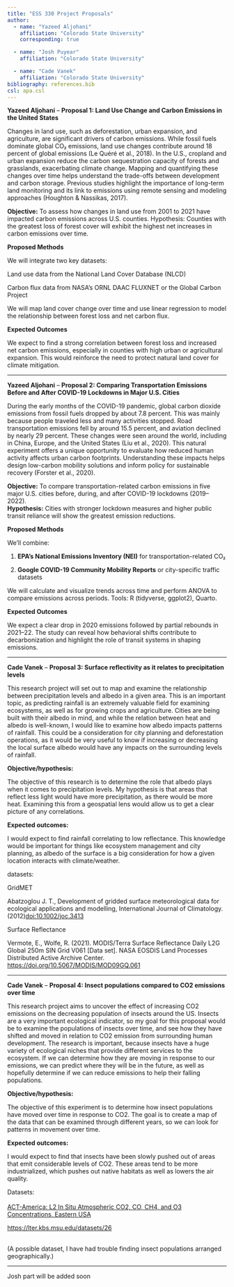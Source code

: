 ```yaml
---
title: "ESS 330 Project Proposals"
author:
  - name: "Yazeed Aljohani"
    affiliation: "Colorado State University"
    corresponding: true

  - name: "Josh Puyear"
    affiliation: "Colorado State University"

  - name: "Cade Vanek"
    affiliation: "Colorado State University"
bibliography: references.bib
csl: apa.csl
---
```


**Yazeed Aljohani** – **Proposal 1: Land Use Change and Carbon Emissions in the United States**

Changes in land use, such as deforestation, urban expansion, and agriculture, are significant drivers of carbon emissions. While fossil fuels dominate global CO₂ emissions, land use changes contribute around 18 percent of global emissions (Le Quéré et al., 2018). In the U.S., cropland and urban expansion reduce the carbon sequestration capacity of forests and grasslands, exacerbating climate change. Mapping and quantifying these changes over time helps understand the trade-offs between development and carbon storage. Previous studies highlight the importance of long-term land monitoring and its link to emissions using remote sensing and modeling approaches (Houghton & Nassikas, 2017).

**Objective:** To assess how changes in land use from 2001 to 2021 have impacted carbon emissions across U.S. counties. Hypothesis: Counties with the greatest loss of forest cover will exhibit the highest net increases in carbon emissions over time.

**Proposed Methods**

We will integrate two key datasets:

Land use data from the National Land Cover Database (NLCD)

Carbon flux data from NASA’s ORNL DAAC FLUXNET or the Global Carbon Project

We will map land cover change over time and use linear regression to model the relationship between forest loss and net carbon flux.

**Expected Outcomes**

We expect to find a strong correlation between forest loss and increased net carbon emissions, especially in counties with high urban or agricultural expansion. This would reinforce the need to protect natural land cover for climate mitigation.

------------------------------------------------------------------------

**Yazeed Aljohani** – **Proposal 2: Comparing Transportation Emissions Before and After COVID-19 Lockdowns in Major U.S. Cities**

During the early months of the COVID-19 pandemic, global carbon dioxide emissions from fossil fuels dropped by about 7.8 percent. This was mainly because people traveled less and many activities stopped. Road transportation emissions fell by around 15.5 percent, and aviation declined by nearly 29 percent. These changes were seen around the world, including in China, Europe, and the United States (Liu et al., 2020). This natural experiment offers a unique opportunity to evaluate how reduced human activity affects urban carbon footprints. Understanding these impacts helps design low-carbon mobility solutions and inform policy for sustainable recovery (Forster et al., 2020).

**Objective:** To compare transportation-related carbon emissions in five major U.S. cities before, during, and after COVID-19 lockdowns (2019–2022).\
**Hypothesis:** Cities with stronger lockdown measures and higher public transit reliance will show the greatest emission reductions.

**Proposed Methods**

We’ll combine:

1.  **EPA’s National Emissions Inventory (NEI)** for transportation-related CO₂

2.  **Google COVID-19 Community Mobility Reports** or city-specific traffic datasets

We will calculate and visualize trends across time and perform ANOVA to compare emissions across periods. Tools: R (tidyverse, ggplot2), Quarto.

**Expected Outcomes**

We expect a clear drop in 2020 emissions followed by partial rebounds in 2021–22. The study can reveal how behavioral shifts contribute to decarbonization and highlight the role of transit systems in shaping emissions.

------------------------------------------------------------------------

**Cade Vanek** – **Proposal 3: Surface reflectivity as it relates to precipitation levels** 

This research project will set out to map and examine the relationship between precipitation levels and albedo in a given area. This is an important topic, as predicting rainfall is an extremely valuable field for examining ecosystems, as well as for growing crops and agriculture. Cities are being built with their albedo in mind, and while the relation between heat and albedo is well-known, I would like to examine how albedo impacts patterns of rainfall. This could be a consideration for city planning and deforestation operations, as it would be very useful to know if increasing or decreasing the local surface albedo would have any impacts on the surrounding levels of rainfall. 

**Objective/hypothesis:** 

The objective of this research is to determine the role that albedo plays when it comes to precipitation levels. My hypothesis is that areas that reflect less light would have more precipitation, as there would be more heat. Examining this from a geospatial lens would allow us to get a clear picture of any correlations. 

**Expected outcomes:** 

I would expect to find rainfall correlating to low reflectance. This knowledge would be important for things like ecosystem management and city planning, as albedo of the surface is a big consideration for how a given location interacts with climate/weather. 

datasets: 

GridMET 

Abatzoglou J. T., Development of gridded surface meteorological data for ecological applications and modelling, International Journal of Climatology. (2012)[ doi:10.1002/joc.3413](https://doi.org/10.1002/joc.3413) 

Surface Reflectance 

Vermote, E., Wolfe, R. (2021). MODIS/Terra Surface Reflectance Daily L2G Global 250m SIN Grid V061 \[Data set\]. NASA EOSDIS Land Processes Distributed Active Archive Center. <https://doi.org/10.5067/MODIS/MOD09GQ.061> 

------------------------------------------------------------------------

**Cade Vanek** – **Proposal 4: Insect populations compared to CO2 emissions over time**

This research project aims to uncover the effect of increasing CO2 emissions on the decreasing population of insects around the US. Insects are a very important ecological indicator, so my goal for this proposal would be to examine the populations of insects over time, and see how they have shifted and moved in relation to CO2 emission from surrounding human development. The research is important, because insects have a huge variety of ecological niches that provide different services to the ecosystem. If we can determine how they are moving in response to our emissions, we can predict where they will be in the future, as well as hopefully determine if we can reduce emissions to help their falling populations. 

**Objective/hypothesis:** 

The objective of this experiment is to determine how insect populations have moved over time in response to CO2. The goal is to create a map of the data that can be examined through different years, so we can look for patterns in movement over time. 

**Expected outcomes:** 

I would expect to find that insects have been slowly pushed out of areas that emit considerable levels of CO2. These areas tend to be more industrialized, which pushes out native habitats as well as lowers the air quality.

Datasets: \
 \
[ACT-America: L2 In Situ Atmospheric CO2, CO, CH4, and O3 Concentrations, Eastern USA](https://doi.org/10.3334/ORNLDAAC/1556) 

<https://lter.kbs.msu.edu/datasets/26> 

 \
(A possible dataset, I have had trouble finding insect populations arranged geographically.) 

------------------------------------------------------------------------

Josh part will be added soon

